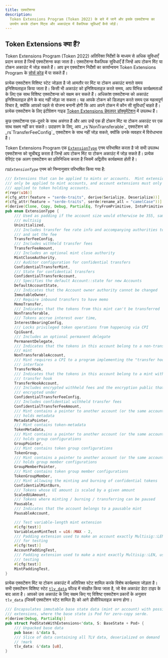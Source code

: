 ```yaml
---
title: एक्सटेंशन्स
description:
  Token Extensions Program (Token 2022) के बारे में जानें और इसके एक्सटेंशन्स का
  उपयोग करके टोकन मिंट्स और अकाउंट्स में वैकल्पिक सुविधाएँ कैसे जोड़ें।
---
```


## Token Extensions क्या हैं?

Token Extensions Program (Token 2022) अतिरिक्त निर्देशों के माध्यम से अधिक
सुविधाएँ प्रदान करता है जिन्हें एक्सटेंशन्स कहा जाता है। एक्सटेंशन्स वैकल्पिक
सुविधाएँ हैं जिन्हें आप टोकन मिंट या टोकन अकाउंट में जोड़ सकते हैं। आप इन
एक्सटेंशन निर्देशों का कार्यान्वयन Token Extensions Program के
[सोर्स कोड](https://github.com/solana-program/token-2022/tree/main/program/src/extension)
में पा सकते हैं।

प्रत्येक एक्सटेंशन विशिष्ट स्टेट जोड़ता है जो आमतौर पर मिंट या टोकन अकाउंट बनाते
समय इनिशियलाइज़ किया जाता है। किसी भी अकाउंट को इनिशियलाइज़ करते समय, आप विभिन्न
कार्यक्षमताओं के लिए एक साथ विशिष्ट एक्सटेंशन्स को सक्षम कर सकते हैं। अधिकांश
एक्सटेंशन्स को अकाउंट इनिशियलाइज़ होने के बाद नहीं जोड़ा जा सकता। यह आपके टोकन
को डिज़ाइन करते समय एक महत्वपूर्ण विचार है, क्योंकि आपको पहले से योजना बनानी
होगी कि आप अपने टोकन में कौन सी सुविधाएँ चाहते हैं। प्रत्येक एक्सटेंशन के लिए
इंटीग्रेशन गाइड
[Token Extensions डेवलपर डॉक्यूमेंटेशन](/developers/guides/token-extensions/getting-started)
में उपलब्ध हैं।

<Callout type="info">
  कुछ एक्सटेंशन्स एक-दूसरे के साथ असंगत हैं और आप उन्हें एक ही टोकन मिंट या टोकन
  अकाउंट पर एक साथ सक्षम नहीं कर सकते। उदाहरण के लिए, आप _rs`NonTransferable`_
  एक्सटेंशन को _rs`TransferFeeConfig`_ एक्सटेंशन के साथ नहीं जोड़ सकते, क्योंकि
  उनके व्यवहार में विरोधाभास है।
</Callout>

Token Extensions Program एक
[`ExtensionType`](https://github.com/solana-program/token-2022/blob/efd0c957fefbd79882d77df5fb2dac88c001249c/program/src/extension/mod.rs#L1059)
एनम परिभाषित करता है जो सभी उपलब्ध एक्सटेंशन्स को सूचीबद्ध करता है जिन्हें आप
टोकन मिंट या टोकन अकाउंट में जोड़ सकते हैं। प्रत्येक वेरिएंट एक अलग एक्सटेंशन का
प्रतिनिधित्व करता है जिसमें अद्वितीय कार्यक्षमता होती है।

_rs`ExtensionType`_ एनम को निम्नानुसार परिभाषित किया गया है:

```rust title="Token Extensions"
/// Extensions that can be applied to mints or accounts.  Mint extensions must
/// only be applied to mint accounts, and account extensions must only be
/// applied to token holding accounts.
#[repr(u16)]
#[cfg_attr(feature = "serde-traits", derive(Serialize, Deserialize))]
#[cfg_attr(feature = "serde-traits", serde(rename_all = "camelCase"))]
#[derive(Clone, Copy, Debug, PartialEq, TryFromPrimitive, IntoPrimitive)]
pub enum ExtensionType {
    /// Used as padding if the account size would otherwise be 355, same as a
    /// multisig
    Uninitialized,
    /// Includes transfer fee rate info and accompanying authorities to withdraw
    /// and set the fee
    TransferFeeConfig,
    /// Includes withheld transfer fees
    TransferFeeAmount,
    /// Includes an optional mint close authority
    MintCloseAuthority,
    /// Auditor configuration for confidential transfers
    ConfidentialTransferMint,
    /// State for confidential transfers
    ConfidentialTransferAccount,
    /// Specifies the default Account::state for new Accounts
    DefaultAccountState,
    /// Indicates that the Account owner authority cannot be changed
    ImmutableOwner,
    /// Require inbound transfers to have memo
    MemoTransfer,
    /// Indicates that the tokens from this mint can't be transferred
    NonTransferable,
    /// Tokens accrue interest over time,
    InterestBearingConfig,
    /// Locks privileged token operations from happening via CPI
    CpiGuard,
    /// Includes an optional permanent delegate
    PermanentDelegate,
    /// Indicates that the tokens in this account belong to a non-transferable
    /// mint
    NonTransferableAccount,
    /// Mint requires a CPI to a program implementing the "transfer hook"
    /// interface
    TransferHook,
    /// Indicates that the tokens in this account belong to a mint with a
    /// transfer hook
    TransferHookAccount,
    /// Includes encrypted withheld fees and the encryption public that they are
    /// encrypted under
    ConfidentialTransferFeeConfig,
    /// Includes confidential withheld transfer fees
    ConfidentialTransferFeeAmount,
    /// Mint contains a pointer to another account (or the same account) that
    /// holds metadata
    MetadataPointer,
    /// Mint contains token-metadata
    TokenMetadata,
    /// Mint contains a pointer to another account (or the same account) that
    /// holds group configurations
    GroupPointer,
    /// Mint contains token group configurations
    TokenGroup,
    /// Mint contains a pointer to another account (or the same account) that
    /// holds group member configurations
    GroupMemberPointer,
    /// Mint contains token group member configurations
    TokenGroupMember,
    /// Mint allowing the minting and burning of confidential tokens
    ConfidentialMintBurn,
    /// Tokens whose UI amount is scaled by a given amount
    ScaledUiAmount,
    /// Tokens where minting / burning / transferring can be paused
    Pausable,
    /// Indicates that the account belongs to a pausable mint
    PausableAccount,

    /// Test variable-length mint extension
    #[cfg(test)]
    VariableLenMintTest = u16::MAX - 2,
    /// Padding extension used to make an account exactly Multisig::LEN, used
    /// for testing
    #[cfg(test)]
    AccountPaddingTest,
    /// Padding extension used to make a mint exactly Multisig::LEN, used for
    /// testing
    #[cfg(test)]
    MintPaddingTest,
}
```

प्रत्येक एक्सटेंशन मिंट या टोकन अकाउंट में अतिरिक्त स्टेट शामिल करके विशेष
कार्यक्षमता जोड़ता है। सभी एक्सटेंशन विशिष्ट स्टेट
[`tlv_data`](https://github.com/solana-program/token-2022/blob/efd0c957fefbd79882d77df5fb2dac88c001249c/program/src/extension/mod.rs#L546)
फील्ड में संग्रहीत किया जाता है, जो बेस अकाउंट डेटा टाइप के बाद आता है। आपको उस
अकाउंट के लिए सक्षम किए गए विशिष्ट एक्सटेंशन प्रकारों के अनुसार `tlv_data`
(जिसमें एक्सटेंशन स्टेट शामिल है) को आगे डीसीरियलाइज़ करना होगा।

```rust title="Token Extensions"
/// Encapsulates immutable base state data (mint or account) with possible
/// extensions, where the base state is Pod for zero-copy serde.
#[derive(Debug, PartialEq)]
pub struct PodStateWithExtensions<'data, S: BaseState + Pod> {
    /// Unpacked base data
    pub base: &'data S,
    /// Slice of data containing all TLV data, deserialized on demand
    // !mark
    tlv_data: &'data [u8],
}
```
